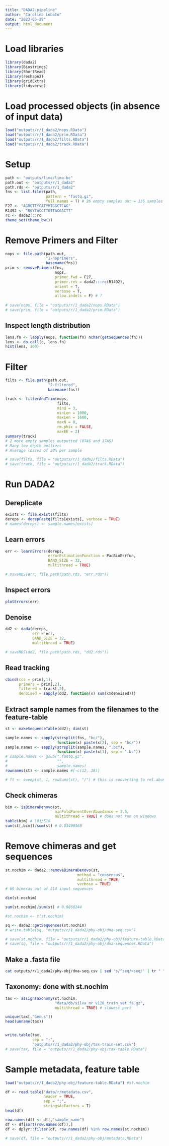 ```yaml
---
title: "DADA2-pipeline"
author: "Carolina Lobato"
date: "2023-05-29"
output: html_document
---
```


# Load libraries
```r
library(dada2)
library(Biostrings)
library(ShortRead)
library(reshape2)
library(gridExtra)
library(tidyverse)
```

# Load processed objects (in absence of input data)
```r
load("outputs/r/1_dada2/nops.RData")
load("outputs/r/1_dada2/prim.RData")
load("outputs/r/1_dada2/filts.RData")
load("outputs/r/1_dada2/track.RData")
```

# Setup
```r
path <- "outputs/lima/lima-bc" 
path.out <- "outputs/r/1_dada2"
path.rds <- "outputs/r/1_dada2"
fns <- list.files(path, 
                  pattern = "fastq.gz", 
                  full.names = T) # 26 empty samples out = 136 samples
F27 <- "AGRGTTYGATYMTGGCTCAG" 
R1492 <- "RGYTACCTTGTTACGACTT"
rc <- dada2:::rc
theme_set(theme_bw())
```


# Remove Primers and Filter
```r
nops <- file.path(path.out, 
                  "1-noprimers", 
                  basename(fns))
prim <- removePrimers(fns, 
                      nops, 
                      primer.fwd = F27, 
                      primer.rev = dada2:::rc(R1492), 
                      orient = T,
                      verbose = T,
                      allow.indels = F) # ?
                     
# save(nops, file = "outputs/r/1_dada2/nops.RData")
# save(prim, file = "outputs/r/1_dada2/prim.RData")
```

## Inspect length distribution
```r
lens.fn <- lapply(nops, function(fn) nchar(getSequences(fn)))
lens <- do.call(c, lens.fn)
hist(lens, 100)
```

# Filter
```r
filts <- file.path(path.out, 
                   "2-filtered", 
                   basename(fns))

track <- filterAndTrim(nops,
                       filts,
                       minQ = 3,
                       minLen = 1000,
                       maxLen = 1600,
                       maxN = 0,
                       rm.phix = FALSE, 
                       maxEE = 2)
summary(track) 
# 2 more empty samples outputted (07AS and 17AS)
# Many low depth outliers
# Average losses of 20% per sample

# save(filts, file = "outputs/r/1_dada2/filts.RData")
# save(track, file = "outputs/r/1_dada2/track.RData")
```

# Run DADA2

## Dereplicate
```r
exists <- file.exists(filts)
dereps <- derepFastq(filts[exists], verbose = TRUE)
# names(dereps) <- sample.names[exists]
```

## Learn errors
```r
err <- learnErrors(dereps,
                   errorEstimationFunction = PacBioErrfun, 
                   BAND_SIZE = 32, 
                   multithread = TRUE)

# saveRDS(err, file.path(path.rds, "err.rds"))
```

## Inspect errors
```r
plotErrors(err)
```

## Denoise
```r
dd2 <- dada(dereps, 
            err = err,
            BAND_SIZE = 32,
            multithread = TRUE)

# saveRDS(dd2, file.path(path.rds, "dd2.rds"))
```

## Read tracking
```r
cbind(ccs = prim[,1],
      primers = prim[,2],
      filtered = track[,2],
      denoised = sapply(dd2, function(x) sum(x$denoised)))
```

## Extract sample names from the filenames to the feature-table
```r
st <- makeSequenceTable(dd2); dim(st)

sample.names <- sapply(strsplit(fns, "bc/"), 
                       function(x) paste(x[2], sep = "bc/"))
sample.names <- sapply(strsplit(sample.names, ".bc"), 
                       function(x) paste(x[1], sep = ".bc"))
# sample.names <- gsub(".fastq.gz",
#                      "",
#                      sample.names)
rownames(st) <- sample.names #[-c(12, 38)]

# ft <- sweep(st, 1, rowSums(st), "/") # this is converting to rel.abundance
```

## Check chimeras
```r
bim <- isBimeraDenovo(st, 
                      minFoldParentOverAbundance = 3.5,
                      multithread = TRUE) # does not run on windows
table(bim) # 101/518
sum(st[,bim])/sum(st) # 0.03400368
```

# Remove chimeras and get sequences
```r
st.nochim <- dada2::removeBimeraDenovo(st,
                                method = "consensus",
                                multithread = TRUE, 
                                verbose = TRUE)
# 69 bimeras out of 514 input sequences

dim(st.nochim)

sum(st.nochim)/sum(st) # 0.9860244

#st.nochim <- t(st.nochim)

sq <- dada2::getSequences(st.nochim)
# write.table(sq, "outputs/r/1_dada2/phy-obj/dna-seq.csv")

# save(st.nochim, file = "outputs/r/1_dada2/phy-obj/feature-table.RData")
# save(sq, file = "outputs/r/1_dada2/phy-obj/dna-sequences.RData")
```

## Make a .fasta file
```bash
cat outputs/r/1_dada2/phy-obj/dna-seq.csv | sed 's/^seq/>seq/' | tr " " "\n" > outputs/r/1_dada2/phy-obj/dna-seq.fasta
```

## Taxonomy: done with st.nochim
```r
tax <- assignTaxonomy(st.nochim,
                      "data/db/silva_nr_v128_train_set.fa.gz", 
                      multithread = TRUE) # slowest part

unique(tax[,"Genus"])
head(unname(tax))


write.table(tax,
            sep = ";",
            "outputs/r/1_dada2/phy-obj/tax-train-set.csv")
# save(tax, file = "outputs/r/1_dada2/phy-obj/tax-table.RData")
```

# Sample metadata, feature table
```r
load("outputs/r/1_dada2/phy-obj/feature-table.RData") #st.nochim

df <- read.table("data/r/metadata.csv",
                 header = TRUE, 
                 sep = ";", 
                 stringsAsFactors = T)
head(df)

row.names(df) <- df[,"sample_name"]
df <- df[sort(row.names(df)),] 
df <- dplyr::filter(df, row.names(df) %in% row.names(st.nochim))

# save(df, file = "outputs/r/1_dada2/phy-obj/metadata.RData")
```